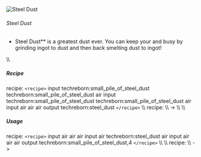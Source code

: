 ![Steel Dust ](/mods/techreborn/steel_dust.png)

###### Steel Dust

- Steel Dust** is a greatest dust ever. You can keep your
        <Mcitem id="techreborn:grinder"/> and
        <Mcitem id="techreborn:blast_furnace"/> busy
        by grinding ingot to dust and then back smelting dust to ingot!

\\\\

##### Recipe

<Mcitem id="minecraft:crafting_table"/> recipe:
`<recipe>` input techreborn:small_pile_of_steel_dust
techreborn:small_pile_of_steel_dust air input
techreborn:small_pile_of_steel_dust techreborn:small_pile_of_steel_dust
air input air air air output techreborn:steel_dust `</recipe>`
\\\\ <Mcitem id="techreborn:grinder"/> recipe: \\\\
<Mcitem id="techreborn:steel_ingot"/> -\>
<Mcitem id="techreborn:steel_dust"/> \\\\ \\\\

##### Usage

<Mcitem id="minecraft:crafting_table"/> recipe:
`<recipe>` input air air air input air techreborn:steel_dust air
input air air air output techreborn:small_pile_of_steel_dust,4
`</recipe>` \\\\ \\\\
<Mcitem id="techreborn:blast_furnace"/> recipe: \\\\
<Mcitem id="techreborn:steel_dust"/> -\>
<Mcitem id="techreborn:steel_ingot"/>
